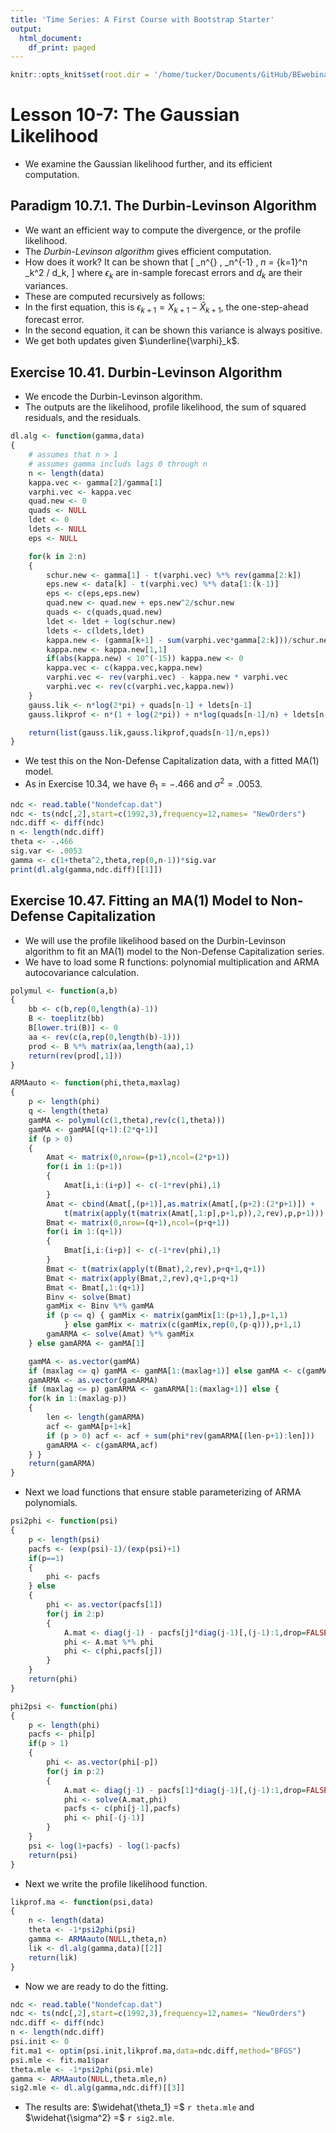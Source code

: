 ```yaml
---
title: 'Time Series: A First Course with Bootstrap Starter'
output:
  html_document:
    df_print: paged
---
```


```r
knitr::opts_knit$set(root.dir = '/home/tucker/Documents/GitHub/BEwebinar/Data')
```

# Lesson 10-7: The Gaussian Likelihood

- We examine the Gaussian likelihood further, and its efficient computation.

## Paradigm 10.7.1.  The Durbin-Levinson Algorithm

- We want an efficient way to compute the divergence, or the profile likelihood.
- The *Durbin-Levinson algorithm* gives efficient computation.
- How does it work?  It can be shown that
\[
   \underline{X}_n^{\prime} \, \Gamma_n^{-1} \, \underline{X}_n 
    = \sum_{k=1}^n \epsilon_k^2 / d_k,
\]
 where $\epsilon_k$ are in-sample forecast errors and $d_k$ are their variances.
- These are computed recursively as follows:
\begin{align*}
  \epsilon_{k+1} & = X_{k+1} - \underline{\varphi}_k^{\prime} \underline{X}_k \\
   d_{k+1} & = \gamma (0) - \underline{\varphi}_k^{\prime} \Gamma_k \underline{\varphi}_k.
\end{align*}
- In the first equation, this is $\epsilon_{k+1} = X_{k+1} - \widehat{X}_{k+1}$, the one-step-ahead forecast error.
- In the second equation, it can be shown this variance is always positive.
- We get both updates given $\underline{\varphi}_k$.  

## Exercise 10.41. Durbin-Levinson Algorithm

- We encode the Durbin-Levinson algorithm.
- The outputs are the likelihood, profile likelihood, the sum of squared residuals, and the residuals.

```r
dl.alg <- function(gamma,data)
{
	# assumes that n > 1
	# assumes gamma includs lags 0 through n
	n <- length(data)
	kappa.vec <- gamma[2]/gamma[1]
	varphi.vec <- kappa.vec
	quad.new <- 0
	quads <- NULL
	ldet <- 0
	ldets <- NULL
	eps <- NULL

	for(k in 2:n)
	{
		schur.new <- gamma[1] - t(varphi.vec) %*% rev(gamma[2:k])
		eps.new <- data[k] - t(varphi.vec) %*% data[1:(k-1)]
		eps <- c(eps,eps.new)
		quad.new <- quad.new + eps.new^2/schur.new
		quads <- c(quads,quad.new)
		ldet <- ldet + log(schur.new)
		ldets <- c(ldets,ldet)
		kappa.new <- (gamma[k+1] - sum(varphi.vec*gamma[2:k]))/schur.new
		kappa.new <- kappa.new[1,1]
		if(abs(kappa.new) < 10^(-15)) kappa.new <- 0
		kappa.vec <- c(kappa.vec,kappa.new)	
		varphi.vec <- rev(varphi.vec) - kappa.new * varphi.vec
		varphi.vec <- rev(c(varphi.vec,kappa.new))
	}
	gauss.lik <- n*log(2*pi) + quads[n-1] + ldets[n-1]
	gauss.likprof <- n*(1 + log(2*pi)) + n*log(quads[n-1]/n) + ldets[n-1]

	return(list(gauss.lik,gauss.likprof,quads[n-1]/n,eps))
}
```

- We test this on the Non-Defense Capitalization data, with a fitted MA(1) model.
- As in Exercise 10.34, we have $\theta_1 = -.466$ and $\sigma^2 = .0053$.

```r
ndc <- read.table("Nondefcap.dat")
ndc <- ts(ndc[,2],start=c(1992,3),frequency=12,names= "NewOrders")
ndc.diff <- diff(ndc)
n <- length(ndc.diff)
theta <- -.466
sig.var <- .0053
gamma <- c(1+theta^2,theta,rep(0,n-1))*sig.var
print(dl.alg(gamma,ndc.diff)[[1]])
```

## Exercise 10.47. Fitting an MA(1) Model to Non-Defense Capitalization

- We will use the profile likelihood based on the Durbin-Levinson algorithm to fit an MA(1) model to the Non-Defense Capitalization series.
- We have to load some R functions: polynomial multiplication and ARMA autocovariance calculation.

```r
polymul <- function(a,b) 
{
	bb <- c(b,rep(0,length(a)-1))
	B <- toeplitz(bb)
	B[lower.tri(B)] <- 0
	aa <- rev(c(a,rep(0,length(b)-1)))
	prod <- B %*% matrix(aa,length(aa),1)
	return(rev(prod[,1]))
}

ARMAauto <- function(phi,theta,maxlag)
{
	p <- length(phi)
	q <- length(theta)
	gamMA <- polymul(c(1,theta),rev(c(1,theta)))
	gamMA <- gamMA[(q+1):(2*q+1)]
	if (p > 0) 
	{
		Amat <- matrix(0,nrow=(p+1),ncol=(2*p+1))
		for(i in 1:(p+1))
		{
			Amat[i,i:(i+p)] <- c(-1*rev(phi),1)
		}
		Amat <- cbind(Amat[,(p+1)],as.matrix(Amat[,(p+2):(2*p+1)]) +
			t(matrix(apply(t(matrix(Amat[,1:p],p+1,p)),2,rev),p,p+1)))
		Bmat <- matrix(0,nrow=(q+1),ncol=(p+q+1))
		for(i in 1:(q+1))
		{
			Bmat[i,i:(i+p)] <- c(-1*rev(phi),1)
		}
		Bmat <- t(matrix(apply(t(Bmat),2,rev),p+q+1,q+1))
		Bmat <- matrix(apply(Bmat,2,rev),q+1,p+q+1)
		Bmat <- Bmat[,1:(q+1)]
		Binv <- solve(Bmat)
		gamMix <- Binv %*% gamMA
		if (p <= q) { gamMix <- matrix(gamMix[1:(p+1),],p+1,1) 
			} else gamMix <- matrix(c(gamMix,rep(0,(p-q))),p+1,1)
		gamARMA <- solve(Amat) %*% gamMix 
	} else gamARMA <- gamMA[1]

	gamMA <- as.vector(gamMA)
	if (maxlag <= q) gamMA <- gamMA[1:(maxlag+1)] else gamMA <- c(gamMA,rep(0,(maxlag-q)))
	gamARMA <- as.vector(gamARMA)
	if (maxlag <= p) gamARMA <- gamARMA[1:(maxlag+1)] else {
	for(k in 1:(maxlag-p))
	{
		len <- length(gamARMA)
		acf <- gamMA[p+1+k]
		if (p > 0) acf <- acf + sum(phi*rev(gamARMA[(len-p+1):len]))
		gamARMA <- c(gamARMA,acf)
	} }
	return(gamARMA)
}
```

- Next we load functions that ensure stable parameterizing of ARMA polynomials.

```r
psi2phi <- function(psi)
{
	p <- length(psi)
	pacfs <- (exp(psi)-1)/(exp(psi)+1)
	if(p==1)
	{
		phi <- pacfs
	} else
	{
		phi <- as.vector(pacfs[1])
		for(j in 2:p)
		{
			A.mat <- diag(j-1) - pacfs[j]*diag(j-1)[,(j-1):1,drop=FALSE]
			phi <- A.mat %*% phi
			phi <- c(phi,pacfs[j])
		}
	}
	return(phi)
}

phi2psi <- function(phi)
{
	p <- length(phi)
	pacfs <- phi[p]
	if(p > 1)
	{
		phi <- as.vector(phi[-p])
		for(j in p:2)
		{
			A.mat <- diag(j-1) - pacfs[1]*diag(j-1)[,(j-1):1,drop=FALSE]
			phi <- solve(A.mat,phi)
			pacfs <- c(phi[j-1],pacfs)
			phi <- phi[-(j-1)]
		}
	}
	psi <- log(1+pacfs) - log(1-pacfs)
	return(psi)
}
```

- Next we write the profile likelihood function.

```r
likprof.ma <- function(psi,data)
{
	n <- length(data)
	theta <- -1*psi2phi(psi)
	gamma <- ARMAauto(NULL,theta,n)
	lik <- dl.alg(gamma,data)[[2]]
	return(lik)
}
```

- Now we are ready to do the fitting.

```r
ndc <- read.table("Nondefcap.dat")
ndc <- ts(ndc[,2],start=c(1992,3),frequency=12,names= "NewOrders")
ndc.diff <- diff(ndc)
n <- length(ndc.diff)
psi.init <- 0
fit.ma1 <- optim(psi.init,likprof.ma,data=ndc.diff,method="BFGS")
psi.mle <- fit.ma1$par
theta.mle <- -1*psi2phi(psi.mle)
gamma <- ARMAauto(NULL,theta.mle,n)
sig2.mle <- dl.alg(gamma,ndc.diff)[[3]]
```

- The results are: $\widehat{\theta_1} =$ `r theta.mle` and $\widehat{\sigma^2} =$ `r sig2.mle`.




